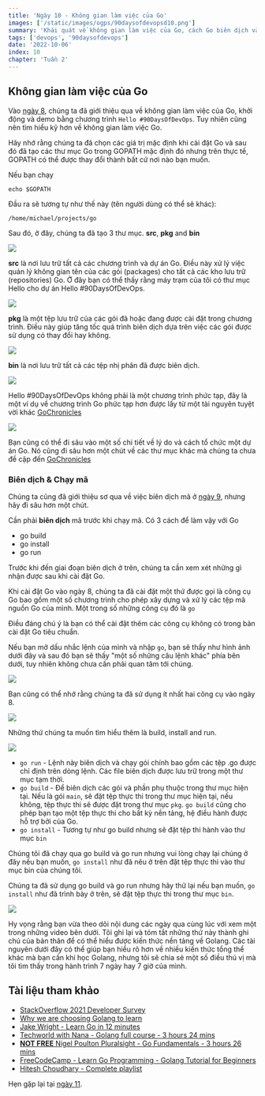 ```yaml
---
title: 'Ngày 10 - Không gian làm việc của Go'
images: ['/static/images/ogps/90daysofdevopsd10.png']
summary: 'Khái quát về không gian làm việc của Go, cách Go biên dịch và chạy mã nguồn'
tags: ['devops', '90daysofdevops']
date: '2022-10-06'
index: 10
chapter: 'Tuần 2'
---
```


<TOCInline toc={props.toc} asDisclosure />

## Không gian làm việc của Go

Vào [ngày 8](/courses/90-ngay-devops/ngay-8), chúng ta đã giới thiệu qua về không gian làm việc của Go, khởi động và demo bằng chương trình `Hello #90DaysOfDevOps`. Tuy nhiên cũng nên tìm hiểu kỹ hơn về không gian làm việc Go.

Hãy nhớ rằng chúng ta đã chọn các giá trị mặc định khi cài đặt Go và sau đó đã tạo các thư mục Go trong GOPATH mặc định đó nhưng trên thực tế, GOPATH có thể được thay đổi thành bất cứ nơi nào bạn muốn.

Nếu bạn chạy

```shell
echo $GOPATH
```

Đầu ra sẽ tương tự như thế này (tên người dùng có thể sẽ khác):

```shell
/home/michael/projects/go
```

Sau đó, ở đây, chúng ta đã tạo 3 thư mục. **src**, **pkg** and **bin**

![](/static/images/assets/Day10_Go1.png)

**src** là nơi lưu trữ tất cả các chương trình và dự án Go. Điều này xử lý việc quản lý không gian tên của các gói (packages) cho tất cả các kho lưu trữ (repositories) Go. Ở đây bạn có thể thấy rằng máy trạm của tôi có thư mục Hello cho dự án Hello #90DaysOfDevOps.

![](/static/images/assets/Day10_Go2.png)

**pkg** là một tệp lưu trữ của các gói đã hoặc đang được cài đặt trong chương trình. Điều này giúp tăng tốc quá trình biên dịch dựa trên việc các gói được sử dụng có thay đổi hay không.

![](/static/images/assets/Day10_Go3.png)

**bin** là nơi lưu trữ tất cả các tệp nhị phân đã được biên dịch.

![](/static/images/assets/Day10_Go4.png)

Hello #90DaysOfDevOps không phải là một chương trình phức tạp, đây là một ví dụ về chương trình Go phức tạp hơn được lấy từ một tài nguyên tuyệt vời khác [GoChronicles](https://gochronicles.com/)

![](/static/images/assets/Day10_Go5.png)

Bạn cũng có thể đi sâu vào một số chi tiết về lý do và cách tổ chức một dự án Go. Nó cũng đi sâu hơn một chút về các thư mục khác mà chúng ta chưa đề cập đến [GoChronicles](https://gochronicles.com/project-structure/)

### Biên dịch & Chạy mã

Chúng ta cũng đã giới thiệu sơ qua về việc biên dịch mã ở [ngày 9](/courses/90-ngay-devops/ngay-9), nhưng hãy đi sâu hơn một chút.

Cần phải **biên dịch** mã trước khi chạy mã. Có 3 cách để làm vậy với Go

- go build
- go install
- go run

Trước khi đến giai đoạn biên dịch ở trên, chúng ta cần xem xét những gì nhận được sau khi cài đặt Go.

Khi cài đặt Go vào ngày 8, chúng ta đã cài đặt một thứ được gọi là công cụ Go bao gồm một số chương trình cho phép xây dựng và xử lý các tệp mã nguồn Go của mình. Một trong số những công cụ đó là `go`

Điều đáng chú ý là bạn có thể cài đặt thêm các công cụ không có trong bản cài đặt Go tiêu chuẩn.

Nếu bạn mở dấu nhắc lệnh của mình và nhập `go`, bạn sẽ thấy như hình ảnh dưới đây và sau đó bạn sẽ thấy "một số những câu lệnh khác" phía bên dưới, tuy nhiên không chưa cần phải quan tâm tới chúng.

![](/static/images/assets/Day10_Go6.png)

Bạn cũng có thể nhớ rằng chúng ta đã sử dụng ít nhất hai công cụ vào ngày 8.

![](/static/images/assets/Day10_Go7.png)

Những thứ chúng ta muốn tìm hiểu thêm là build, install and run.

![](/static/images/assets/Day10_Go8.png)

- `go run` - Lệnh này biên dịch và chạy gói chính bao gồm các tệp .go được chỉ định trên dòng lệnh. Các file biên dịch được lưu trữ trong một thư mục tạm thời.
- `go build` - Để biên dịch các gói và phần phụ thuộc trong thư mục hiện tại. Nếu là gói `main`, sẽ đặt tệp thực thi trong thư mục hiện tại, nếu không, tệp thực thi sẽ được đặt trong thư mục `pkg`. `go build` cũng cho phép bạn tạo một tệp thực thi cho bất kỳ nền tảng, hệ điều hành được hỗ trợ bởi của Go.
- `go install` - Tương tự như go build nhưng sẽ đặt tệp thi hành vào thư mục `bin`

Chúng tôi đã chạy qua go build và go run nhưng vui lòng chạy lại chúng ở đây nếu bạn muốn, `go install` như đã nêu ở trên đặt tệp thực thi vào thư mục bin của chúng tôi.

Chúng ta đã sử dụng go build và go run nhưng hãy thử lại nếu bạn muốn, `go install` như đã trình bày ở trên, sẽ đặt tệp thực thi trong thư mục `bin`.

![](/static/images/assets/Day10_Go9.png)

Hy vọng rằng bạn vừa theo dõi nội dung các ngày qua cùng lúc với xem một trong những video bên dưới. Tôi ghi lại và tóm tắt những thứ này thành ghi chú của bản thân để có thể hiểu được kiến thức nền tảng về Golang. Các tài nguyên dưới đây có thể giúp bạn hiểu rõ hơn về nhiều kiến thức tổng thể khác mà bạn cần khi học Golang, nhưng tôi sẽ chia sẻ một số điều thú vị mà tôi tìm thấy trong hành trình 7 ngày hay 7 giờ của mình.

## Tài liệu tham khảo

- [StackOverflow 2021 Developer Survey](https://insights.stackoverflow.com/survey/2021)
- [Why we are choosing Golang to learn](https://www.youtube.com/watch?v=7pLqIIAqZD4&t=9s)
- [Jake Wright - Learn Go in 12 minutes](https://www.youtube.com/watch?v=C8LgvuEBraI&t=312s)
- [Techworld with Nana - Golang full course - 3 hours 24 mins](https://www.youtube.com/watch?v=yyUHQIec83I)
- [**NOT FREE** Nigel Poulton Pluralsight - Go Fundamentals - 3 hours 26 mins](https://www.pluralsight.com/courses/go-fundamentals)
- [FreeCodeCamp - Learn Go Programming - Golang Tutorial for Beginners](https://www.youtube.com/watch?v=YS4e4q9oBaU&t=1025s)
- [Hitesh Choudhary - Complete playlist](https://www.youtube.com/playlist?list=PLRAV69dS1uWSR89FRQGZ6q9BR2b44Tr9N)

Hẹn gặp lại tại [ngày 11](/courses/90-ngay-devops/ngay-11).
